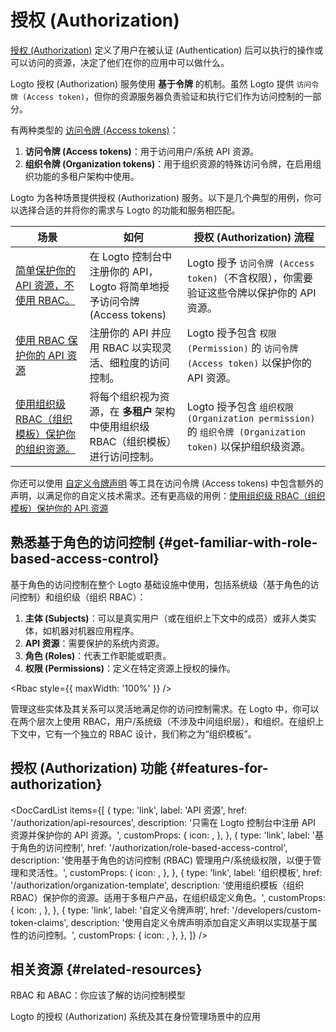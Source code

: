 
# 授权 (Authorization)

[授权 (Authorization)](https://auth.wiki/authorization) 定义了用户在被认证 (Authentication) 后可以执行的操作或可以访问的资源，决定了他们在你的应用中可以做什么。

Logto 授权 (Authorization) 服务使用 **基于令牌** 的机制。虽然 Logto 提供 `访问令牌 (Access token)`，但你的资源服务器负责验证和执行它们作为访问控制的一部分。

有两种类型的 [访问令牌 (Access tokens)](https://auth.wiki/access-token)：

1. **访问令牌 (Access tokens)**：用于访问用户/系统 API 资源。
2. **组织令牌 (Organization tokens)**：用于组织资源的特殊访问令牌，在启用组织功能的多租户架构中使用。

Logto 为各种场景提供授权 (Authorization) 服务。以下是几个典型的用例，你可以选择合适的并将你的需求与 Logto 的功能和服务相匹配。

| 场景                                                                                                                 | 如何                                                                              | 授权 (Authorization) 流程                                                                                 |
| -------------------------------------------------------------------------------------------------------------------- | --------------------------------------------------------------------------------- | --------------------------------------------------------------------------------------------------------- |
| [简单保护你的 API 资源，不使用 RBAC。](/authorization/api-resources/protect-your-api)                                | 在 Logto 控制台中注册你的 API，Logto 将简单地授予访问令牌 (Access tokens)         | Logto 授予 `访问令牌 (Access token)`（不含权限），你需要验证这些令牌以保护你的 API 资源。                 |
| [使用 RBAC 保护你的 API 资源](/authorization/role-based-access-control/protect-api-resources-with-rbac)              | 注册你的 API 并应用 RBAC 以实现灵活、细粒度的访问控制。                           | Logto 授予包含 `权限 (Permission)` 的 `访问令牌 (Access token)` 以保护你的 API 资源。                     |
| [使用组织级 RBAC（组织模板）保护你的组织资源。](/authorization/organization-template/protect-organization-resources) | 将每个组织视为资源，在 **多租户** 架构中使用组织级 RBAC（组织模板）进行访问控制。 | Logto 授予包含 `组织权限 (Organization permission)` 的 `组织令牌 (Organization token)` 以保护组织级资源。 |

你还可以使用 [自定义令牌声明](/developers/custom-token-claims) 等工具在访问令牌 (Access tokens) 中包含额外的声明，以满足你的自定义技术需求。还有更高级的用例：[使用组织级 RBAC（组织模板）保护你的 API 资源](/authorization/organization-template/protect-api-reources)

## 熟悉基于角色的访问控制 \{#get-familiar-with-role-based-access-control}

基于角色的访问控制在整个 Logto 基础设施中使用，包括系统级（基于角色的访问控制）和组织级（组织 RBAC）：

1. **主体 (Subjects)**：可以是真实用户（或在组织上下文中的成员）或非人类实体，如机器对机器应用程序。
2. **API 资源**：需要保护的系统内资源。
3. **角色 (Roles)**：代表工作职能或职责。
4. **权限 (Permissions)**：定义在特定资源上授权的操作。

<Rbac style={{ maxWidth: '100%' }} />

管理这些实体及其关系可以灵活地满足你的访问控制需求。在 Logto 中，你可以在两个层次上使用 RBAC，用户/系统级（不涉及中间组织层），和组织。在组织上下文中，它有一个独立的 RBAC 设计，我们称之为“组织模板”。

## 授权 (Authorization) 功能 \{#features-for-authorization}

<DocCardList
  items={[
    {
      type: 'link',
      label: 'API 资源',
      href: '/authorization/api-resources',
      description: '只需在 Logto 控制台中注册 API 资源并保护你的 API 资源。',
      customProps: {
        icon: <Api />,
      },
    },
    {
      type: 'link',
      label: '基于角色的访问控制',
      href: '/authorization/role-based-access-control',
      description: '使用基于角色的访问控制 (RBAC) 管理用户/系统级权限，以便于管理和灵活性。',
      customProps: {
        icon: <Role />,
      },
    },
    {
      type: 'link',
      label: '组织模板',
      href: '/authorization/organization-template',
      description: '使用组织模板（组织 RBAC）保护你的资源。适用于多租户产品，在组织级定义角色。',
      customProps: {
        icon: <OrgTemplate />,
      },
    },
    {
      type: 'link',
      label: '自定义令牌声明',
      href: '/developers/custom-token-claims',
      description: '使用自定义令牌声明添加自定义声明以实现基于属性的访问控制。',
      customProps: {
        icon: <Jwt />,
      },
    },
  ]}
/>

## 相关资源 \{#related-resources}

<Url href="https://blog.logto.io/rbac-and-abac">RBAC 和 ABAC：你应该了解的访问控制模型</Url>

<Url href="https://blog.logto.io/logto-authorization-system-and-its-use">
  Logto 的授权 (Authorization) 系统及其在身份管理场景中的应用
</Url>
